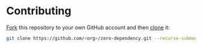 # Contributing

[Fork](https://help.github.com/articles/fork-a-repo/) this repository to your own GitHub account and then [clone](https://help.github.com/articles/cloning-a-repository/) it:

```bash
git clone https://github.com/<org>/zero-dependency.git --recurse-submodules
```
